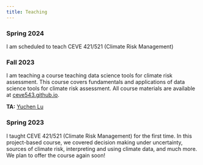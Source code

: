 ```yaml
---
title: Teaching
---
```


### Spring 2024

I am scheduled to teach CEVE 421/521 (Climate Risk Management)

### Fall 2023

I am teaching a course teaching data science tools for climate risk assessment.
This course covers fundamentals and applications of data science tools for climate risk assessment.
All course materials are available at [ceve543.github.io](https://ceve543.github.io/).

**TA:** [Yuchen Lu](people/grad-students/yuchen-lu.qmd)

### Spring 2023

I taught CEVE 421/521 (Climate Risk Management) for the first time.
In this project-based course, we covered decision making under uncertainty, sources of climate risk, interpreting and using climate data, and much more.
We plan to offer the course again soon!

